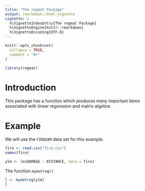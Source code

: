 ```yaml
---
title: "The regmat Package"
output: rmarkdown::html_vignette
vignette: >
  %\VignetteIndexEntry{The regmat Package}
  %\VignetteEngine{knitr::rmarkdown}
  %\VignetteEncoding{UTF-8}
---
```


```r
knitr::opts_chunk$set(
  collapse = TRUE,
  comment = "#>"
)
```

```r
library(regmat)
```

# Introduction

This package has a function which produces many important items associated with linear regression and matrix algebra.

# Example

We will use the `FIREDAM` data set for this example.

```r
fire <- read.csv("fire.csv")
names(fire)

ylm <- lm(DAMAGE ~ DISTANCE, data = fire)
```

The function `mymatreg()`

```r
l <- mymatreg(ylm)
l
```



























